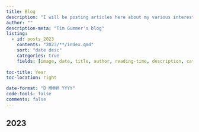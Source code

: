 ```yaml
---
title: Blog
description: "I will be posting articles here about my various interests such as R, footy and data science. Some say I have a rather idiosyncratic writing style, so be prepared for an avalanche of verbose running sentences with multiple asides in them (my high school english teachers are now powerless to stop me)."
author: ""
description-meta: "Tim Gummer's blog"
listing:
  - id: posts_2023
    contents: "2023/**/index.qmd"
    sort: "date desc"
    categories: true
    fields: [image, date, title, author, reading-time, description, categories]
    
toc-title: Year
toc-location: right

date-format: "D MMMM YYYY"
code-tools: false
comments: false
---
```


## 2023

:::{#posts_2023}
:::
